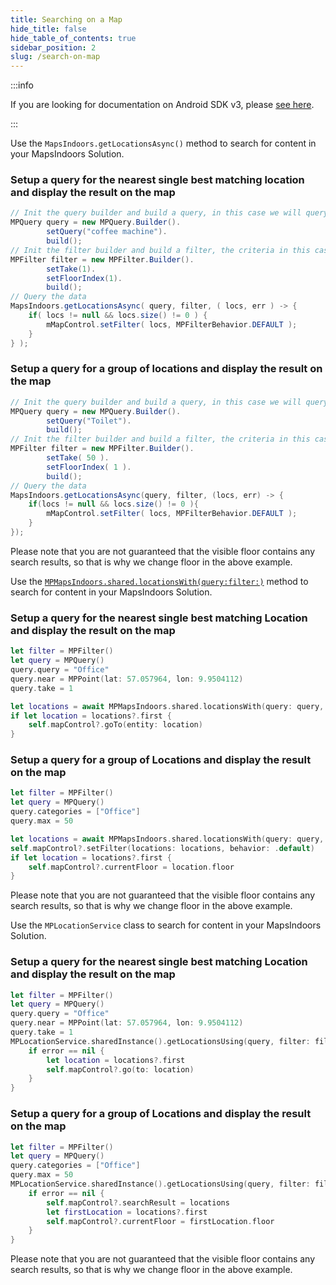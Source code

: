 ```yaml
---
title: Searching on a Map
hide_title: false
hide_table_of_contents: true
sidebar_position: 2
slug: /search-on-map
---
```



<Tabs groupId="searching-on-map">
<TabItem value="android" label="Android v4" default>

:::info

If you are looking for documentation on Android SDK v3, please [see here](https://docs-legacy.mapsindoors.com/content/legacy/android_v3/).

:::

Use the `MapsIndoors.getLocationsAsync()` method to search for content in your MapsIndoors Solution.

### Setup a query for the nearest single best matching location and display the result on the map

```java
// Init the query builder and build a query, in this case we will query for coffee machines ***/
MPQuery query = new MPQuery.Builder().
        setQuery("coffee machine").
        build();
// Init the filter builder and build a filter, the criteria in this case we want 1 coffee machine from the 1st floor
MPFilter filter = new MPFilter.Builder().
        setTake(1).
        setFloorIndex(1).
        build();
// Query the data
MapsIndoors.getLocationsAsync( query, filter, ( locs, err ) -> {
    if( locs != null && locs.size() != 0 ) {
        mMapControl.setFilter( locs, MPFilterBehavior.DEFAULT );
    }
} );
```

### Setup a query for a group of locations and display the result on the map

```java
// Init the query builder and build a query, in this case we will query for all to toilets
MPQuery query = new MPQuery.Builder().
        setQuery("Toilet").
        build();
// Init the filter builder and build a filter, the criteria in this case we want maximum 50 toilets from the 1st floor
MPFilter filter = new MPFilter.Builder().
        setTake( 50 ).
        setFloorIndex( 1 ).
        build();
// Query the data
MapsIndoors.getLocationsAsync(query, filter, (locs, err) -> {
    if(locs != null && locs.size() != 0 ){
        mMapControl.setFilter( locs, MPFilterBehavior.DEFAULT );
    }
});
```

Please note that you are not guaranteed that the visible floor contains any search results, so that is why we change floor in the above example.

</TabItem>
<TabItem value="ios-v4" label="iOS v4">

Use the [`MPMapsIndoors.shared.locationsWith(query:filter:)`](https://app.mapsindoors.com/mapsindoors/reference/ios/4.1.3/documentation/mapsindoors/mapsindoorsshared/locationswith(query:filter:)) method to search for content in your MapsIndoors Solution.

### Setup a query for the nearest single best matching Location and display the result on the map

```swift
let filter = MPFilter()
let query = MPQuery()
query.query = "Office"
query.near = MPPoint(lat: 57.057964, lon: 9.9504112)
query.take = 1

let locations = await MPMapsIndoors.shared.locationsWith(query: query, filter: filter)
if let location = locations?.first {
    self.mapControl?.goTo(entity: location)
}

```

### Setup a query for a group of Locations and display the result on the map

```swift
let filter = MPFilter()
let query = MPQuery()
query.categories = ["Office"]
query.max = 50

let locations = await MPMapsIndoors.shared.locationsWith(query: query, filter: filter)
self.mapControl?.setFilter(locations: locations, behavior: .default)
if let location = locations?.first {
    self.mapControl?.currentFloor = location.floor
}
```

Please note that you are not guaranteed that the visible floor contains any search results, so that is why we change floor in the above example.

</TabItem>
<TabItem value="ios-v3" label="iOS v3">

Use the `MPLocationService` class to search for content in your MapsIndoors Solution.

### Setup a query for the nearest single best matching Location and display the result on the map

```swift
let filter = MPFilter()
let query = MPQuery()
query.query = "Office"
query.near = MPPoint(lat: 57.057964, lon: 9.9504112)
query.take = 1
MPLocationService.sharedInstance().getLocationsUsing(query, filter: filter) { (locations, error) in
    if error == nil {
        let location = locations?.first
        self.mapControl?.go(to: location)
    }
}
```

### Setup a query for a group of Locations and display the result on the map

```swift
let filter = MPFilter()
let query = MPQuery()
query.categories = ["Office"]
query.max = 50
MPLocationService.sharedInstance().getLocationsUsing(query, filter: filter) { (locations, error) in
    if error == nil {
        self.mapControl?.searchResult = locations
        let firstLocation = locations?.first
        self.mapControl?.currentFloor = firstLocation.floor
    }
}
```

Please note that you are not guaranteed that the visible floor contains any search results, so that is why we change floor in the above example.

</TabItem>
</Tabs>